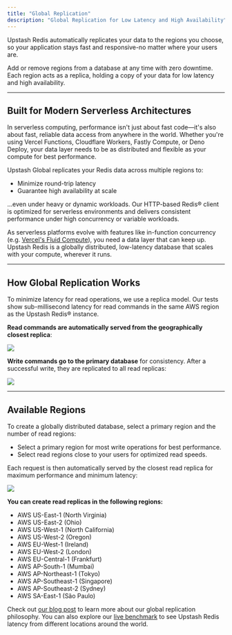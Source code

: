 ```yaml
---
title: "Global Replication"
description: "Global Replication for Low Latency and High Availability"
---
```


Upstash Redis automatically replicates your data to the regions you choose, so your application stays fast and responsive-no matter where your users are.

Add or remove regions from a database at any time with zero downtime. Each region acts as a replica, holding a copy of your data for low latency and high availability.

---

## Built for Modern Serverless Architectures

In serverless computing, performance isn't just about fast code—it's also about fast, reliable data access from anywhere in the world. Whether you're using Vercel Functions, Cloudflare Workers, Fastly Compute, or Deno Deploy, your data layer needs to be as distributed and flexible as your compute for best performance.

Upstash Global replicates your Redis data across multiple regions to:

- Minimize round-trip latency
- Guarantee high availability at scale

...even under heavy or dynamic workloads. Our HTTP-based Redis® client is optimized for serverless environments and delivers consistent performance under high concurrency or variable workloads.

As serverless platforms evolve with features like in-function concurrency (e.g. [Vercel's Fluid Compute](https://vercel.com/fluid)), you need a data layer that can keep up. Upstash Redis is a globally distributed, low-latency database that scales with your compute, wherever it runs.

---

## How Global Replication Works

To minimize latency for read operations, we use a replica model. Our tests show sub-millisecond latency for read commands in the same AWS region as the Upstash Redis® instance.

**Read commands are automatically served from the geographically closest replica**:

<Frame>
  <img src="/img/global-replication/reads.png" />
</Frame>

**Write commands go to the primary database** for consistency. After a successful write, they are replicated to all read replicas:

<Frame>
  <img src="/img/global-replication/writes.png" />
</Frame>

---

## Available Regions

To create a globally distributed database, select a primary region and the number of read regions:

- Select a primary region for most write operations for best performance.
- Select read regions close to your users for optimized read speeds.

Each request is then automatically served by the closest read replica for maximum performance and minimum latency:

<Frame>
  <img src="/img/global-replication/replication.png" />
</Frame>

**You can create read replicas in the following regions:**

- AWS US-East-1 (North Virginia)
- AWS US-East-2 (Ohio)
- AWS US-West-1 (North California)
- AWS US-West-2 (Oregon)
- AWS EU-West-1 (Ireland)
- AWS EU-West-2 (London)
- AWS EU-Central-1 (Frankfurt)
- AWS AP-South-1 (Mumbai)
- AWS AP-Northeast-1 (Tokyo)
- AWS AP-Southeast-1 (Singapore)
- AWS AP-Southeast-2 (Sydney)
- AWS SA-East-1 (São Paulo)

Check out [our blog post](https://upstash.com/blog/global-database) to learn more about our global replication philosophy. You can also explore our [live benchmark](https://latency.upstash.com/) to see Upstash Redis latency from different locations around the world.
